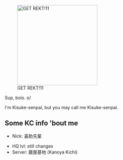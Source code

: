 [[File:KC_Prinz.jpg|thumb|255px|GET REKT!11]]

Sup, bois. o/

I'm Kisuke-senpai, but you may call me Kisuke-senpai.

==Some KC info 'bout me==
* Nick: <span style="font-family:'MSGothic';">喜助先輩</span><p class="MsoNormal">
</p>
* HQ lvl: still changes
* Server: 鹿屋基地 (Kanoya Kichi)